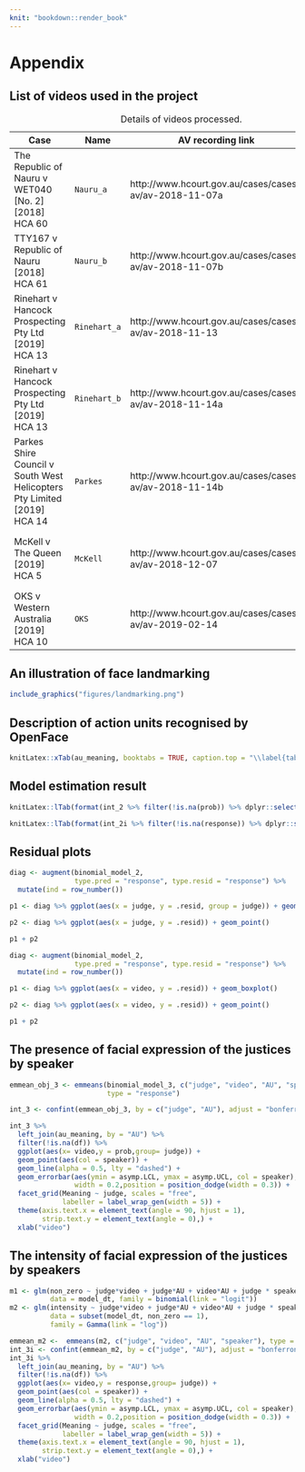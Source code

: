 ```yaml
---
knit: "bookdown::render_book"
---
```


\appendix

# Appendix 

## List of videos used in the project

|Case|Name|AV recording link|Judge|
|---|--|----|---|
|The Republic of Nauru v WET040 [No. 2] [2018] HCA 60|`Nauru_a`|http://www.hcourt.gov.au/cases/cases-av/av-2018-11-07a|Nettle, Gageler, Edelman|
|TTY167 v Republic of Nauru [2018] HCA 61|`Nauru_b`|http://www.hcourt.gov.au/cases/cases-av/av-2018-11-07b|Nettle, Gageler, Edelman|
|Rinehart v Hancock Prospecting Pty Ltd [2019] HCA 13|`Rinehart_a`|http://www.hcourt.gov.au/cases/cases-av/av-2018-11-13|Gordon, Gageler, Bell, Keane, Edelman|
|Rinehart v Hancock Prospecting Pty Ltd [2019] HCA 13|`Rinehart_b`|http://www.hcourt.gov.au/cases/cases-av/av-2018-11-14a|Gordon, Keane, Bell, Gageler, Edelman|
|Parkes Shire Council v South West Helicopters Pty Limited [2019] HCA 14|`Parkes`|http://www.hcourt.gov.au/cases/cases-av/av-2018-11-14b|Gordon, Bell, Kiefel, Keane, Edelman|
|McKell v The Queen [2019] HCA 5|`McKell`|http://www.hcourt.gov.au/cases/cases-av/av-2018-12-07|Gordon, Gageler, Kiefel, Nettle, Edelman|
|OKS v Western Australia [2019] HCA 10|`OKS`|http://www.hcourt.gov.au/cases/cases-av/av-2019-02-14|Gordon, Gageler, Kiefel, Nettle, Edelman|

Table: Details of videos processed.

## An illustration of face landmarking

```r
include_graphics("figures/landmarking.png")
```

## Description of action units recognised by OpenFace

```r

knitLatex::xTab(au_meaning, booktabs = TRUE, caption.top = "\\label{tab:au} The subset of action units OpenFace is able to recognise.")

```



## Model estimation result


```r
knitLatex::lTab(format(int_2 %>% filter(!is.na(prob)) %>% dplyr::select(-df), digits = 2), booktabs = TRUE, caption.firsthead = "\\label{tab:result-2}Estimated marginal means of presence for model 2. ")
```



```r
knitLatex::lTab(format(int_2i %>% filter(!is.na(response)) %>% dplyr::select(-df), digits = 2), booktabs = TRUE, caption.firsthead = "\\label{intensity-result-2}Estimated marginal mean of intensity for model 2. ")
```

## Residual plots

```r
diag <- augment(binomial_model_2, 
                type.pred = "response", type.resid = "response") %>% 
  mutate(ind = row_number())

p1 <- diag %>% ggplot(aes(x = judge, y = .resid, group = judge)) + geom_boxplot()

p2 <- diag %>% ggplot(aes(x = judge, y = .resid)) + geom_point()

p1 + p2
```

```r
diag <- augment(binomial_model_2, 
                type.pred = "response", type.resid = "response") %>% 
  mutate(ind = row_number())

p1 <- diag %>% ggplot(aes(x = video, y = .resid)) + geom_boxplot()

p2 <- diag %>% ggplot(aes(x = video, y = .resid)) + geom_point()

p1 + p2
```

## The presence of facial expression of the justices by speaker

```r
emmean_obj_3 <- emmeans(binomial_model_3, c("judge", "video", "AU", "speaker"),
                        type = "response")

int_3 <- confint(emmean_obj_3, by = c("judge", "AU"), adjust = "bonferroni")

int_3 %>%
  left_join(au_meaning, by = "AU") %>%
  filter(!is.na(df)) %>%
  ggplot(aes(x= video,y = prob,group= judge)) +
  geom_point(aes(col = speaker)) +
  geom_line(alpha = 0.5, lty = "dashed") +
  geom_errorbar(aes(ymin = asymp.LCL, ymax = asymp.UCL, col = speaker),
                width = 0.2,position = position_dodge(width = 0.3)) +
  facet_grid(Meaning ~ judge, scales = "free",
             labeller = label_wrap_gen(width = 5)) +
  theme(axis.text.x = element_text(angle = 90, hjust = 1),
        strip.text.y = element_text(angle = 0),) +
  xlab("video")

```   

## The intensity of facial expression of the justices by speakers

```r

m1 <- glm(non_zero ~ judge*video + judge*AU + video*AU + judge * speaker,
          data = model_dt, family = binomial(link = "logit"))
m2 <- glm(intensity ~ judge*video + judge*AU + video*AU + judge * speaker,
          data = subset(model_dt, non_zero == 1),
          family = Gamma(link = "log"))

emmean_m2 <-  emmeans(m2, c("judge", "video", "AU", "speaker"), type = "response")
int_3i <- confint(emmean_m2, by = c("judge", "AU"), adjust = "bonferroni") # the by argument prescribe
int_3i %>%
  left_join(au_meaning, by = "AU") %>%
  filter(!is.na(df)) %>%
  ggplot(aes(x= video,y = response,group= judge)) +
  geom_point(aes(col = speaker)) +
  geom_line(alpha = 0.5, lty = "dashed") +
  geom_errorbar(aes(ymin = asymp.LCL, ymax = asymp.UCL, col = speaker),
                width = 0.2,position = position_dodge(width = 0.3)) +
  facet_grid(Meaning ~ judge, scales = "free",
             labeller = label_wrap_gen(width = 5)) +
  theme(axis.text.x = element_text(angle = 90, hjust = 1),
        strip.text.y = element_text(angle = 0),) +
  xlab("video")
```
